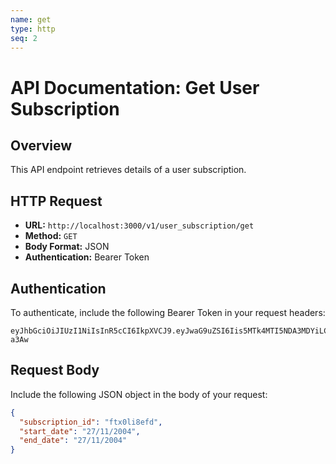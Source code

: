 ```yaml
---
name: get
type: http
seq: 2
---
```


# API Documentation: Get User Subscription

## Overview

This API endpoint retrieves details of a user subscription.

## HTTP Request

- **URL:** `http://localhost:3000/v1/user_subscription/get`
- **Method:** `GET`
- **Body Format:** JSON
- **Authentication:** Bearer Token

## Authentication

To authenticate, include the following Bearer Token in your request headers:

```plaintext
eyJhbGciOiJIUzI1NiIsInR5cCI6IkpXVCJ9.eyJwaG9uZSI6Iis5MTk4MTI5NDA3MDYiLCJ1aWQiOiI1Z2VhcGdhcHhzIn0.yNyKfoOQouzSNDwp_5rJ9CAEMVJo5uqueJHNpG-a3Aw
```

## Request Body

Include the following JSON object in the body of your request:

```json
{
  "subscription_id": "ftx0li8efd",
  "start_date": "27/11/2004",
  "end_date": "27/11/2004"
}
```